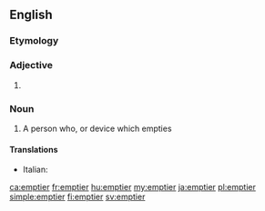 ==English==

===Etymology===
{{suffix|en|empty|er}}

===Adjective===
{{head|en|adjective comparative form}}

# {{en-comparative of|empty}}

===Noun===
{{en-noun}}

# A person who, or device which empties

====Translations====
{{trans-top}}
* Italian: {{t|it|vuotatore|m}}
{{trans-mid}}
{{trans-bottom}}

[[ca:emptier]]
[[fr:emptier]]
[[hu:emptier]]
[[my:emptier]]
[[ja:emptier]]
[[pl:emptier]]
[[simple:emptier]]
[[fi:emptier]]
[[sv:emptier]]